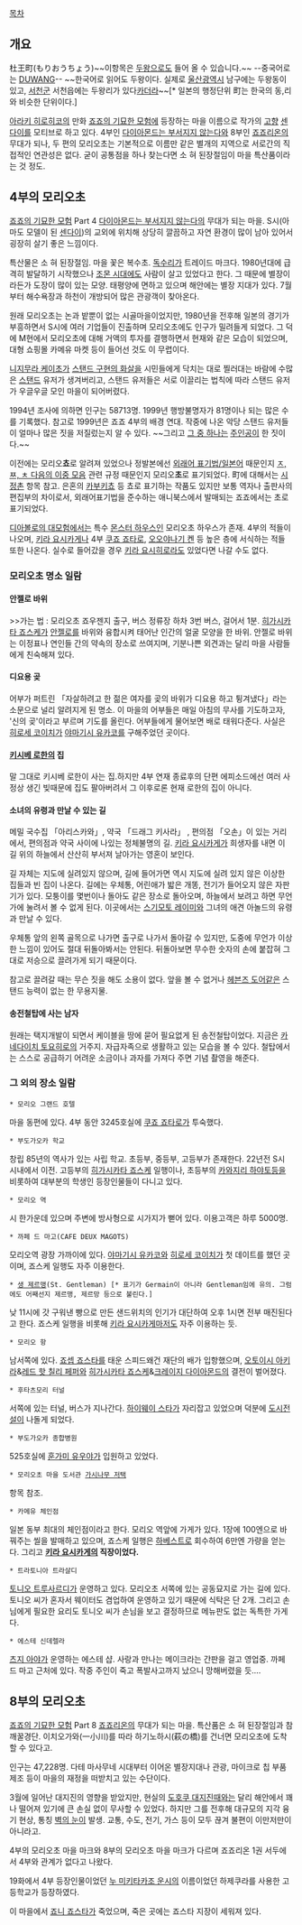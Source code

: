 [[목차]]

== 개요 ==
杜王町(もりおうちょう)~~이항목은 [[두왕]]으로도 들어 올 수 있습니다.~~ --중국어로는 [[키라 요시카게|DUWANG]]-- ~~한국어로 읽어도 두왕이다. 실제로 [[울산광역시]] 남구에는 두왕동이 있고, [[서천군]] 서천읍에는 두왕리가 있다[[카더라]]~~[* 일본의 행정단위 町는 한국의 동,리와 비슷한 단위이다.]

[[아라키 히로히코]]의 만화 [[죠죠의 기묘한 모험]]에 등장하는 마을 이름으로 작가의 [[고향]] [[센다이]]를 모티브로 하고 있다. 4부인 [[다이아몬드는 부서지지 않는다]]와 8부인 [[죠죠리온]]의 무대가 되나, 두 편의 모리오초는 기본적으로 이름만 같은 별개의 지역으로 서로간의 직접적인 연관성은 없다. 굳이 공통점을 하나 찾는다면 소 혀 된장절임이 마을 특산품이라는 것 정도.

== 4부의 모리오초 ==
[[죠죠의 기묘한 모험]] Part 4 [[다이아몬드는 부서지지 않는다]]의 무대가 되는 마을. S시(아마도 모델이 된 [[센다이]])의 교외에 위치해 상당히 깔끔하고 자연 환경이 많이 남아 있어서 굉장히 살기 좋은 느낌이다.

특산물은 소 혀 된장절임. 마을 꽃은 복수초. [[독수리]]가 트레이드 마크다. 1980년대에 급격히 발달하기 시작했으나 [[조몬 시대]]에도 사람이 살고 있었다고 한다. 그 때문에 별장이라든가 도장이 많이 있는 모양. 태평양에 면하고 있으며 해안에는 별장 지대가 있다. 7월부터 해수욕장과 하천이 개방되어 많은 관광객이 찾아온다.

원래 모리오초는 논과 밭뿐이 없는 시골마을이었지만, 1980년을 전후해 일본의 경기가 부흥하면서 S시에 여러 기업들이 진출하며 모리오초에도 인구가 밀려들게 되었다. 그 덕에 M현에서 모리오초에 대해 거액의 투자를 결행하면서 현재와 같은 모습이 되었으며, 대형 쇼핑몰 카메유 마켓 등이 들어선 것도 이 무렵이다.

[[니지무라 케이초]]가 [[스탠드 구현의 화살]]을 시민들에게 닥치는 대로 찔러대는 바람에 수많은 [[스탠드(죠죠의 기묘한 모험)|스탠드]] 유저가 생겨버리고, 스탠드 유저들은 서로 이끌리는 법칙에 따라 스탠드 유저가 우글우글 모인 마을이 되어버렸다.

1994년 조사에 의하면 인구는 58713명. 1999년 행방불명자가 81명이나 되는 많은 수를 기록했다. 참고로 1999년은 죠죠 4부의 배경 연대. 작중에 나온 악당 스탠드 유저들이 얼마나 많은 짓을 저질렀는지 알 수 있다. ~~그리고 [[미야모토 테루노스케|그 중 하나]]는 [[히가시카타 죠스케|주인공]]이 한 짓이다.~~

이전에는 모리오'''쵸'''로 알려져 있었으나 정발본에선 [[외래어 표기법/일본어]] 때문인지 [[ㅈ, ㅉ, ㅊ 다음의 이중 모음]] 관련 규정 때문인지 모리오'''초'''로 표기되었다. 町에 대해서는 [[시정촌]] 항목 참고. 은혼의 [[카부키쵸]] 등 쵸로 표기하는 작품도 있지만 보통 역자나 출판사의 편집부의 차이로서, 외래어표기법을 준수하는 애니북스에서 발매되는 죠죠에서는 초로 표기되었다.

[[디아볼로의 대모험]]에서는 특수 [[몬스터 하우스]]인 모리오초 하우스가 존재. 4부의 적들이 나오며, [[키라 요시카게]]나 4부 [[쿠죠 죠타로]], [[오오야나기 켄]] 등 높은 층에 서식하는 적들 또한 나온다. 실수로 들어갔을 경우 [[키라 요시히로]]라도 있었다면 나갈 수도 없다.

=== 모리오초 명소 일람 ===
==== 안젤로 바위 ====
>>가는 법 : 모리오초 죠우젠지 출구, 버스 정류장 하차 3번 버스, 걸어서 1분.
[[히가시카타 죠스케]]가 [[안젤로]]를 바위와 융합시켜 태어난 인간의 얼굴 모양을 한 바위. 안젤로 바위는 이정표나 연인들 간의 약속의 장소로 쓰여지며, 기분나쁜 외견과는 달리 마을 사람들에게 친숙해져 있다.

==== 디요용 곶 ====
어부가 퍼트린 「자살하려고 한 젊은 여자를 곶의 바위가 디요용 하고 튕겨냈다」라는 소문으로 널리 알려지게 된 명소. 이 마을의 어부들은 매일 아침의 무사를 기도하고자, '신의 곶'이라고 부르며 기도를 올린다. 어부들에게 물어보면 배로 태워다준다. 사실은 [[히로세 코이치]]가 [[야마기시 유카코]]를 구해주었던 곳이다.

==== [[키시베 로한]]의 집 ====
말 그대로 키시베 로한이 사는 집.하지만 4부 연재 종료후의 단편 에피소드에선 여러 사정상 생긴 빚때문에 집도 팔아버려서 그 이후로론 현재 로한의 집이 아니다.

==== 소녀의 유령과 만날 수 있는 길 ====
메밀 국수집 「아리스카와」, 약국 「드래그 키사라」 , 편의점 「오손」이 있는 거리에서, 편의점과 약국 사이에 나있는 정체불명의 길. [[키라 요시카게]]가 희생자를 내면 이 길 위의 하늘에서 산산히 부서져 날아가는 영혼이 보인다.

길 자체는 지도에 실려있지 않으며, 길에 들어가면 역시 지도에 실려 있지 않은 이상한 집들과 빈 집이 나온다. 길에는 우체통, 어린애가 밟은 개똥, 전기가 들어오지 않은 자판기가 있다. 모퉁이를 몇번이나 돌아도 같은 장소로 돌아오며, 하늘에서 보려고 하면 무언가에 눌려서 볼 수 없게 된다. 이곳에서는 [[스기모토 레이미]]와 그녀의 애견 아놀드의 유령과 만날 수 있다.

우체통 앞의 왼쪽 골목으로 나가면 출구로 나가서 돌아갈 수 있지만, 도중에 무언가 이상한 느낌이 있어도 절대 뒤돌아봐서는 안된다. 뒤돌아보면 무수한 숫자의 손에 붙잡혀 그대로 저승으로 끌려가게 되기 때문이다.

참고로 끌려갈 때는 무슨 짓을 해도 소용이 없다. 앞을 볼 수 없거나 [[헤븐즈 도어(죠죠의 기묘한 모험)|헤븐즈 도어]]같은 스탠드 능력이 없는 한 무용지물.

==== 송전철탑에 사는 남자 ====
원래는 택지개발이 되면서 케이블을 땅에 묻어 필요없게 된 송전철탑이었다. 지금은 [[카네다이치 토요히로]]의 거주지. 자급자족으로 생활하고 있는 모습을 볼 수 있다. 철탑에서는 스스로 공급하기 어려운 소금이나 과자를 가져다 주면 기념 촬영을 해준다.

=== 그 외의 장소 일람 ===
 * 모리오 그랜드 호텔
마을 동편에 있다. 4부 동안 3245호실에 [[쿠죠 죠타로]]가 투숙했다.

 * 부도가오카 학교
창립 85년의 역사가 있는 사립 학교. 초등부, 중등부, 고등부가 존재한다. 22년전 S시 시내에서 이전. 고등부의 [[히가시카타 죠스케]] 일행이나, 초등부의 [[카와지리 하야토]]등을 비롯하여 대부분의 학생인 등장인물들이 다니고 있다.

 * 모리오 역
시 한가운데 있으며 주변에 방사형으로 시가지가 뻗어 있다. 이용고객은 하루 5000명.

 * 까페 드 마고(CAFE DEUX MAGOTS)
모리오역 광장 가까이에 있다. [[야마기시 유카코]]와 [[히로세 코이치]]가 첫 데이트를 했던 곳이며, 죠스케 일행도 자주 이용한다.

 * [[생 제르맹]](St. Gentleman) [* 표기가 Germain이 아니라 Gentleman임에 유의. 그럼에도 어째선지 제르맹, 제르망 등으로 불린다.]
낮 11시에 갓 구워낸 빵으로 만든 샌드위치의 인기가 대단하여 오후 1시면 전부 매진된다고 한다. 죠스케 일행을 비롯해 [[키라 요시카게]]마저도 자주 이용하는 듯.

 * 모리오 항
남서쪽에 있다. [[죠셉 죠스타]]를 태운 스피드왜건 재단의 배가 입항했으며, [[오토이시 아키라]]&[[레드 핫 칠리 페퍼]]와 [[히가시카타 죠스케]]&[[크레이지 다이아몬드]]의 결전이 벌어졌다.

 * 후타츠모리 터널
서쪽에 있는 터널, 버스가 지나간다. [[하이웨이 스타]]가 자리잡고 있었으며 덕분에 [[도시전설]]이 나돌게 되었다.

 * 부도가오카 종합병원
525호실에 [[훈가미 유우야]]가 입원하고 있었다.

 * 모리오초 마을 도서관 [[가시나무 저택]]
항목 참조.

 * 카메유 체인점
일본 동부 최대의 체인점이라고 한다. 모리오 역앞에 가게가 있다. 1장에 100엔으로 바꿔주는 씰을 발매하고 있으며, 죠스케 일행은 [[하베스트(죠죠의 기묘한 모험)|하베스트]]로 회수하여 6만엔 가량을 얻는다. 그리고 '''[[키라 요시카게]]의 직장이었다.'''

 * 트라토니아 트라살디
[[토니오 트루사르디]]가 운영하고 있다. 모리오초 서쪽에 있는 공동묘지로 가는 길에 있다. 토니오 씨가 혼자서 웨이터도 겸업하여 운영하고 있기 때문에 식탁은 단 2개. 그리고 손님에게 필요한 요리도 토니오 씨가 손님을 보고 결정하므로 메뉴판도 없는 독특한 가게다.

 * 에스테 신데렐라
[[츠지 아야]]가 운영하는 에스테 샵. 사랑과 만나는 메이크라는 간판을 걸고 영업중. 까페 드 마고 근처에 있다. 작중 주인이 죽고 폭발사고까지 났으니 망해버렸을 듯….

== 8부의 모리오초 ==
[[죠죠의 기묘한 모험]] Part 8 [[죠죠리온]]의 무대가 되는 마을. 특산품은 소 혀 된장절임과 참깨꿀경단. 이치오가와(一小川)를 따라 하기노하시(萩の橋)를 건너면 모리오초에 도착할 수 있다고.

인구는 47,228명. 다테 마사무네 시대부터 이어온 별장지대나 관광, 마이크로 칩 부품 제조 등이 마을의 재정을 떠받치고 있는 수단이다.

3월에 일어난 대지진의 영향을 받았지만, 현실의 [[도호쿠 대지진]]때와는 달리 해안에서 꽤나 떨어져 있기에 큰 손실 없이 무사할 수 있었다. 하지만 그를 전후해 대규모의 지각 융기 현상, 통칭 [[벽의 눈]]이 발생. 교통, 수도, 전기, 가스 등이 모두 끊겨 불편이 이만저만이 아니라고.

4부의 모리오초 마을 마크와 8부의 모리오초 마을 마크가 다르며 죠죠리온 1권 서두에서 4부와 관계가 없다고 나왔다.

19화에서 4부 등장인물이었던 [[누 미키타카조 운시]]의 이름이었던 하제쿠라를 사용한 고등학교가 등장하였다.

이 마을에서 [[죠니 죠스타]]가 죽었으며, 죽은 곳에는 죠스타 지장이 세워져 있다.
